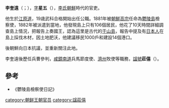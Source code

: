 '''李奎遠'''（{{lang-ko|이규원}}；{{bd|1833年|3月19日|1901年|11月11日}}），[[表字|字]]'''星五'''（{{lang-ko|성오}}），[[李氏朝鮮|李氏朝鮮]]時代的官吏。

他生於[[江原道|江原道]]，19歳武科合格開始出任公職。1881年被[[朝鮮高宗|朝鮮高宗]]任命為[[鬱陵島|鬱陵島]]檢察使，1882年被派遣到當地，他發現島上只有106個居民，他花了10天時間詳細調查島上情況，把報告上奏國王，認為這里是古代的[[于山島|于山島]]，報告中提及有[[日本人|日本人]]在島上採伐木材，因土地肥沃，他建議移民1000戶和建設14個港口。

後朝鮮向日本抗議，並重新關注此地。

李奎遠後歷任兵曹參判，[[咸鏡南道|咸鏡南道]]兵馬節度使、[[濟州|濟州]]牧使等職務，[[諡號|諡號]]'''莊僖'''（{{lang-ko|장희}}）。

==參考==
*《鬱陵島檢察使日記》

[[category:朝鲜王朝官员|category:朝鲜王朝官员]]
[[category:諡莊僖|category:諡莊僖]]